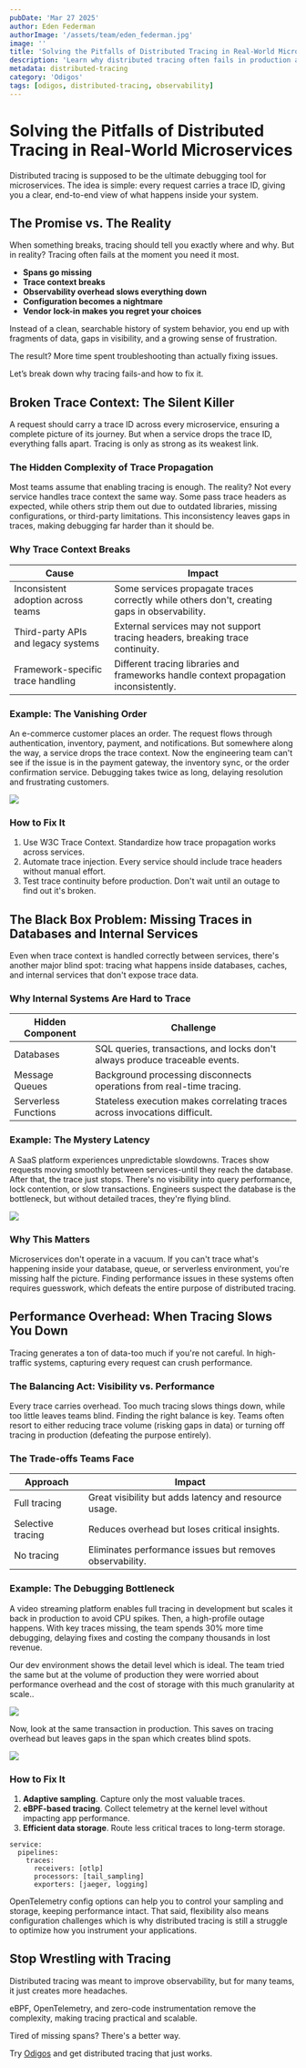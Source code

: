 ```yaml
---
pubDate: 'Mar 27 2025'
author: Eden Federman
authorImage: '/assets/team/eden_federman.jpg'
image: ''
title: 'Solving the Pitfalls of Distributed Tracing in Real-World Microservices'
description: 'Learn why distributed tracing often fails in production and how to fix common issues like missing traces, broken context, and performance overhead.'
metadata: distributed-tracing
category: 'Odigos'
tags: [odigos, distributed-tracing, observability]
---
```


# Solving the Pitfalls of Distributed Tracing in Real-World Microservices

Distributed tracing is supposed to be the ultimate debugging tool for microservices. The idea is simple: every request carries a trace ID, giving you a clear, end-to-end view of what happens inside your system.

## The Promise vs. The Reality

When something breaks, tracing should tell you exactly where and why. But in reality? Tracing often fails at the moment you need it most.

- **Spans go missing**
- **Trace context breaks**
- **Observability overhead slows everything down**
- **Configuration becomes a nightmare**
- **Vendor lock-in makes you regret your choices**

Instead of a clean, searchable history of system behavior, you end up with fragments of data, gaps in visibility, and a growing sense of frustration.

The result? More time spent troubleshooting than actually fixing issues.

Let’s break down why tracing fails-and how to fix it.

## Broken Trace Context: The Silent Killer

A request should carry a trace ID across every microservice, ensuring a complete picture of its journey. But when a service drops the trace ID, everything falls apart. Tracing is only as strong as its weakest link.

### The Hidden Complexity of Trace Propagation

Most teams assume that enabling tracing is enough. The reality? Not every service handles trace context the same way. Some pass trace headers as expected, while others strip them out due to outdated libraries, missing configurations, or third-party limitations. This inconsistency leaves gaps in traces, making debugging far harder than it should be.

### Why Trace Context Breaks

| Cause                               | Impact                                                                                       |
| ----------------------------------- | -------------------------------------------------------------------------------------------- |
| Inconsistent adoption across teams  | Some services propagate traces correctly while others don't, creating gaps in observability. |
| Third-party APIs and legacy systems | External services may not support tracing headers, breaking trace continuity.                |
| Framework-specific trace handling   | Different tracing libraries and frameworks handle context propagation inconsistently.        |

### Example: The Vanishing Order

An e-commerce customer places an order. The request flows through authentication, inventory, payment, and notifications. But somewhere along the way, a service drops the trace context. Now the engineering team can't see if the issue is in the payment gateway, the inventory sync, or the order confirmation service. Debugging takes twice as long, delaying resolution and frustrating customers.

![][image1]

### How to Fix It

1. Use W3C Trace Context. Standardize how trace propagation works across services.
2. Automate trace injection. Every service should include trace headers without manual effort.
3. Test trace continuity before production. Don't wait until an outage to find out it's broken.

## The Black Box Problem: Missing Traces in Databases and Internal Services

Even when trace context is handled correctly between services, there's another major blind spot: tracing what happens inside databases, caches, and internal services that don't expose trace data.

### Why Internal Systems Are Hard to Trace

| Hidden Component     | Challenge                                                                   |
| -------------------- | --------------------------------------------------------------------------- |
| Databases            | SQL queries, transactions, and locks don't always produce traceable events. |
| Message Queues       | Background processing disconnects operations from real-time tracing.        |
| Serverless Functions | Stateless execution makes correlating traces across invocations difficult.  |

### Example: The Mystery Latency

A SaaS platform experiences unpredictable slowdowns. Traces show requests moving smoothly between services-until they reach the database. After that, the trace just stops. There's no visibility into query performance, lock contention, or slow transactions. Engineers suspect the database is the bottleneck, but without detailed traces, they're flying blind.

![][image2]

### Why This Matters

Microservices don't operate in a vacuum. If you can't trace what's happening inside your database, queue, or serverless environment, you're missing half the picture. Finding performance issues in these systems often requires guesswork, which defeats the entire purpose of distributed tracing.

## Performance Overhead: When Tracing Slows You Down

Tracing generates a ton of data-too much if you're not careful. In high-traffic systems, capturing every request can crush performance.

### The Balancing Act: Visibility vs. Performance

Every trace carries overhead. Too much tracing slows things down, while too little leaves teams blind. Finding the right balance is key. Teams often resort to either reducing trace volume (risking gaps in data) or turning off tracing in production (defeating the purpose entirely).

### The Trade-offs Teams Face

| Approach          | Impact                                                   |
| ----------------- | -------------------------------------------------------- |
| Full tracing      | Great visibility but adds latency and resource usage.    |
| Selective tracing | Reduces overhead but loses critical insights.            |
| No tracing        | Eliminates performance issues but removes observability. |

### Example: The Debugging Bottleneck

A video streaming platform enables full tracing in development but scales it back in production to avoid CPU spikes. Then, a high-profile outage happens. With key traces missing, the team spends 30% more time debugging, delaying fixes and costing the company thousands in lost revenue.

Our dev environment shows the detail level which is ideal. The team tried the same but at the volume of production they were worried about performance overhead and the cost of storage with this much granularity at scale..

![][image3]

Now, look at the same transaction in production. This saves on tracing overhead but leaves gaps in the span which creates blind spots.

![][image4]

### How to Fix It

1. **Adaptive sampling**. Capture only the most valuable traces.
2. **eBPF-based tracing**. Collect telemetry at the kernel level without impacting app performance.
3. **Efficient data storage**. Route less critical traces to long-term storage.

```
service:
  pipelines:
    traces:
      receivers: [otlp]
      processors: [tail_sampling]
      exporters: [jaeger, logging]
```

OpenTelemetry config options can help you to control your sampling and storage, keeping performance intact. That said, flexibility also means configuration challenges which is why distributed tracing is still a struggle to optimize how you instrument your applications.

## Stop Wrestling with Tracing

Distributed tracing was meant to improve observability, but for many teams, it just creates more headaches.

eBPF, OpenTelemetry, and zero-code instrumentation remove the complexity, making tracing practical and scalable.

Tired of missing spans? There's a better way.

Try [Odigos](https://github.com/odigos-io/odigos) and get distributed tracing that just works.

[image1]: /assets/blogs/solving-pitfalls-of-distributed-tracing-in-real-world-microservices/vanishing-order.png
[image2]: /assets/blogs/solving-pitfalls-of-distributed-tracing-in-real-world-microservices/trace-missing-data.png
[image3]: /assets/blogs/solving-pitfalls-of-distributed-tracing-in-real-world-microservices/dev-mode.png
[image4]: /assets/blogs/solving-pitfalls-of-distributed-tracing-in-real-world-microservices/prod-simple-mode.png
